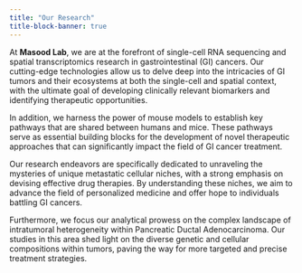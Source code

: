 ```yaml
---
title: "Our Research"
title-block-banner: true
---
```



<!-- ## Single-cell RNA sequencing and Spatial Transcriptomics of GI cancers

- We use single cell cutting edge technology and spatially resolved transcriptomics in GI cancers to understand tumors and ecosystems at single cell and spatial context to develop clinically relevant biomarkers and identify therapeutic abilities.
- We also study the mouse-models to identify constitutive pathways between humans and mouse to be used in novel therapeutics
- Our studies focus on untangling unique metastatic cellular niches to devlope effective drug therapy.
- Analysis of intratumoral heterogeneity of Pancreatic Ductal Adenocarcinoma -->

At **Masood Lab**, we are at the forefront of single-cell RNA sequencing and spatial transcriptomics research in gastrointestinal (GI) cancers. Our cutting-edge technologies allow us to delve deep into the intricacies of GI tumors and their ecosystems at both the single-cell and spatial context, with the ultimate goal of developing clinically relevant biomarkers and identifying therapeutic opportunities.

In addition, we harness the power of mouse models to establish key pathways that are shared between humans and mice. These pathways serve as essential building blocks for the development of novel therapeutic approaches that can significantly impact the field of GI cancer treatment.

Our research endeavors are specifically dedicated to unraveling the mysteries of unique metastatic cellular niches, with a strong emphasis on devising effective drug therapies. By understanding these niches, we aim to advance the field of personalized medicine and offer hope to individuals battling GI cancers.

Furthermore, we focus our analytical prowess on the complex landscape of intratumoral heterogeneity within Pancreatic Ductal Adenocarcinoma. Our studies in this area shed light on the diverse genetic and cellular compositions within tumors, paving the way for more targeted and precise treatment strategies.